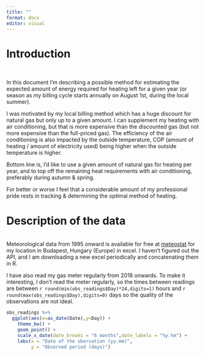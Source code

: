 ```yaml
---
title: ""
format: docx
editor: visual
---
```


# Introduction

  

In this document I'm describing a possible method for estimating the expected amount of energy required for heating left for a given year (or season as my billing cycle starts annually on August 1st, during the local summer).

I was motivated by my local billing method which has a huge discount for natural gas but only up to a given amount. I can supplement my heating with air conditioning, but that is more expensive than the discounted gas (but not more expensive than the full-priced gas). The efficiency of the air conditioning is also impacted by the outside temperature, COP (amount of heating / amount of electricity used) being higher when the outside temperature is higher.

Bottom line is, I'd like to use a given amount of natural gas for heating per year, and to top off the remaining heat requirements with air conditioning, preferably during autumn & spring.

For better or worse I feel that a considerable amount of my professional pride rests in tracking & determining the optimal method of heating.

# Description of the data

 \
Meteorological data from 1995 onward is available for free at [meteostat](https://meteostat.net/en/place/hu/budapest-xix-kerulet?s=12843&t=2024-01-03/2024-01-10) for my location in Budapest, Hungary (Europe) in excel. I haven't figured out the API, and I am downloading a new excel periodically and concatenating them in R.

I have also read my gas meter regularly from 2018 onwards. To make it interesting, I don't read the meter regularly, so the times between readings are between `r round(min(obs_readings$Day)*24,digits=1)` hours and `r round(max(obs_readings$Day),digits=0)` days so the quality of the observations are not ideal.

```r
obs_readings %>%
  ggplot(aes(x=as_date(Date),y=Day)) +
    theme_bw() +
    geom_point() +
    scale_x_date(date_breaks = "6 months",date_labels = "%y.%m") +
    labs(x = "Date of the obervation (yy.mm)",
         y = "Observed period (days)")

```


